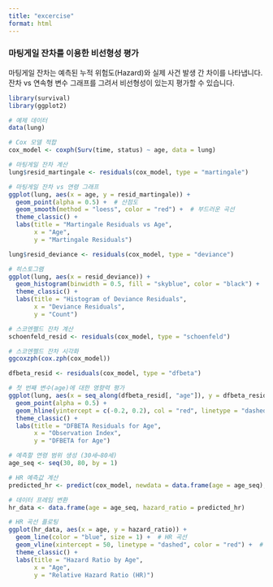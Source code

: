 ```yaml
---
title: "excercise"
format: html
---
```


### 마팅게일 잔차를 이용한 비선형성 평가

마팅게일 잔차는 예측된 누적 위험도(Hazard)와 실제 사건 발생 간 차이를 나타냅니다. 잔차 vs 연속형 변수 그래프를 그려서 비선형성이 있는지 평가할 수 있습니다.

```r

library(survival)
library(ggplot2)

# 예제 데이터
data(lung)

# Cox 모델 적합
cox_model <- coxph(Surv(time, status) ~ age, data = lung)

# 마팅게일 잔차 계산
lung$resid_martingale <- residuals(cox_model, type = "martingale")

# 마팅게일 잔차 vs 연령 그래프
ggplot(lung, aes(x = age, y = resid_martingale)) +
  geom_point(alpha = 0.5) +  # 산점도
  geom_smooth(method = "loess", color = "red") +  # 부드러운 곡선
  theme_classic() +
  labs(title = "Martingale Residuals vs Age",
       x = "Age",
       y = "Martingale Residuals")
```

```r
lung$resid_deviance <- residuals(cox_model, type = "deviance")

# 히스토그램
ggplot(lung, aes(x = resid_deviance)) +
  geom_histogram(binwidth = 0.5, fill = "skyblue", color = "black") +
  theme_classic() +
  labs(title = "Histogram of Deviance Residuals",
       x = "Deviance Residuals",
       y = "Count")


```

```r
# 스코엔펠드 잔차 계산
schoenfeld_resid <- residuals(cox_model, type = "schoenfeld")

# 스코엔펠드 잔차 시각화
ggcoxzph(cox.zph(cox_model))


```

```r

dfbeta_resid <- residuals(cox_model, type = "dfbeta")

# 첫 번째 변수(age)에 대한 영향력 평가
ggplot(lung, aes(x = seq_along(dfbeta_resid[, "age"]), y = dfbeta_resid[, "age"])) +
  geom_point(alpha = 0.5) +
  geom_hline(yintercept = c(-0.2, 0.2), col = "red", linetype = "dashed") +
  theme_classic() +
  labs(title = "DFBETA Residuals for Age",
       x = "Observation Index",
       y = "DFBETA for Age")

```

```r

# 예측할 연령 범위 생성 (30세~80세)
age_seq <- seq(30, 80, by = 1)

# HR 예측값 계산
predicted_hr <- predict(cox_model, newdata = data.frame(age = age_seq), type = "risk")

# 데이터 프레임 변환
hr_data <- data.frame(age = age_seq, hazard_ratio = predicted_hr)

# HR 곡선 플로팅
ggplot(hr_data, aes(x = age, y = hazard_ratio)) +
  geom_line(color = "blue", size = 1) +  # HR 곡선
  geom_vline(xintercept = 50, linetype = "dashed", color = "red") +  # 50세 기준선
  theme_classic() +
  labs(title = "Hazard Ratio by Age",
       x = "Age",
       y = "Relative Hazard Ratio (HR)")

```

